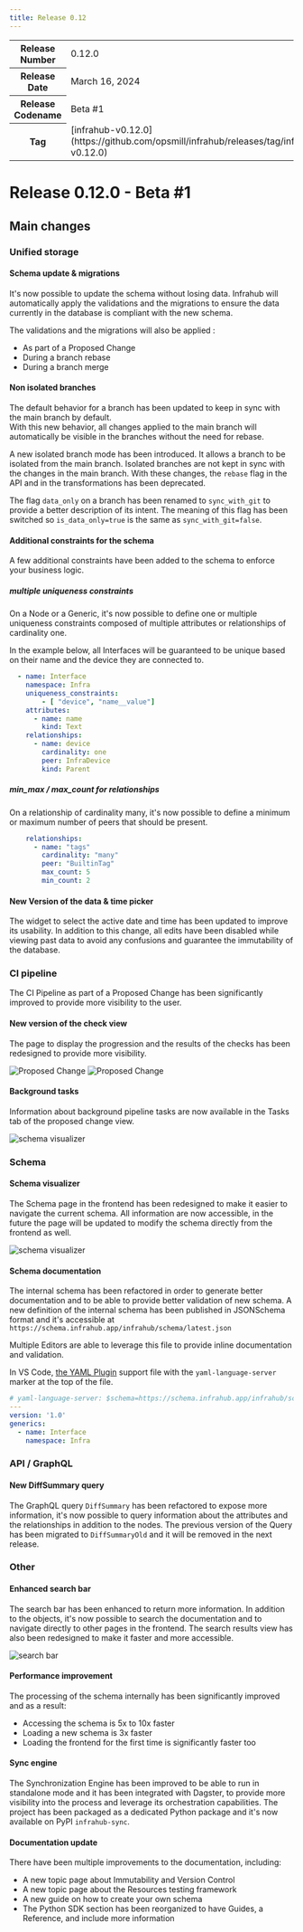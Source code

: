 ```yaml
---
title: Release 0.12
---
```

<table>
  <tbody>
    <tr>
      <th>Release Number</th>
      <td>0.12.0</td>
    </tr>
    <tr>
      <th>Release Date</th>
      <td>March 16, 2024</td>
    </tr>
    <tr>
      <th>Release Codename</th>
      <td>Beta #1</td>
    </tr>
    <tr>
      <th>Tag</th>
      <td>[infrahub-v0.12.0](https://github.com/opsmill/infrahub/releases/tag/infrahub-v0.12.0)</td>
    </tr>
  </tbody>
</table>

# Release 0.12.0 - Beta #1

## Main changes

### Unified storage

#### Schema update & migrations

It's now possible to update the schema without losing data. Infrahub will automatically apply the validations and the migrations to ensure the data currently in the database is compliant with the new schema.

The validations and the migrations will also be applied :

- As part of a Proposed Change
- During a branch rebase
- During a branch merge

#### Non isolated branches

The default behavior for a branch has been updated to keep in sync with the main branch by default.  
With this new behavior, all changes applied to the main branch will automatically be visible in the branches without the need for rebase.

A new isolated branch mode has been introduced. It allows a branch to be isolated from the main branch. Isolated branches are not kept in sync with the changes in the main branch.
With these changes, the `rebase` flag in the API and in the transformations has been deprecated.

The flag `data_only` on a branch has been renamed to `sync_with_git` to provide a better description of its intent.
The meaning of this flag has been switched so `is_data_only=true` is the same as `sync_with_git=false`.

#### Additional constraints for the schema

A few additional constraints have been added to the schema to enforce your business logic.

##### multiple uniqueness constraints

On a Node or a Generic, it's now possible to define one or multiple uniqueness constraints composed of multiple attributes or relationships of cardinality one.

In the example below, all Interfaces will be guaranteed to be unique based on their name and the device they are connected to.

```yaml {3-4}
  - name: Interface
    namespace: Infra
    uniqueness_constraints:
        - [ "device", "name__value"]
    attributes:
      - name: name
        kind: Text
    relationships:
      - name: device
        cardinality: one
        peer: InfraDevice
        kind: Parent
```

##### min_max / max_count for relationships

On a relationship of cardinality many, it's now possible to define a minimum or maximum number of peers that should be present.

```yaml {5-6}
    relationships:
      - name: "tags"
        cardinality: "many"
        peer: "BuiltinTag"
        max_count: 5
        min_count: 2
```

#### New Version of the data & time picker

The widget to select the active date and time has been updated to improve its usability.
In addition to this change, all edits have been disabled while viewing past data to avoid any confusions and guarantee the immutability of the database.

### CI pipeline

The CI Pipeline as part of a Proposed Change has been significantly improved to provide more visibility to the user.

#### New version of the check view

The page to display the progression and the results of the checks has been redesigned to provide more visibility.

![Proposed Change ](../media/release_notes/infrahub_0_12_0/proposed_change_checks.png)
![Proposed Change ](../media/release_notes/infrahub_0_12_0/proposed_change_failed_checks.png)

#### Background tasks

Information about background pipeline tasks are now available in the Tasks tab of the proposed change view.

![schema visualizer](../media/release_notes/infrahub_0_12_0/proposed_change_tasks.png)

### Schema

#### Schema visualizer

The Schema page in the frontend has been redesigned to make it easier to navigate the current schema.
All information are now accessible, in the future the page will be updated to modify the schema directly from the frontend as well.

![schema visualizer](../media/release_notes/infrahub_0_12_0/schema_visualizer.png)

#### Schema documentation

The internal schema has been refactored in order to generate better documentation and to be able to provide better validation of new schema.
A new definition of the internal schema has been published in JSONSchema format and it's accessible at `https://schema.infrahub.app/infrahub/schema/latest.json`

Multiple Editors are able to leverage this file to provide inline documentation and validation.

In VS Code, [the YAML Plugin](https://marketplace.visualstudio.com/items?itemName=redhat.vscode-yaml) support file with the `yaml-language-server` marker at the top of the file.

```yaml {1}
# yaml-language-server: $schema=https://schema.infrahub.app/infrahub/schema/latest.json
---
version: '1.0'
generics:
  - name: Interface
    namespace: Infra
```

### API / GraphQL

#### New DiffSummary query

The GraphQL query `DiffSummary` has been refactored to expose more information, it's now possible to query information about the attributes and the relationships in addition to the nodes.
The previous version of the Query has been migrated to `DiffSummaryOld` and it will be removed in the next release.

### Other

#### Enhanced search bar

The search bar has been enhanced to return more information. In addition to the objects, it's now possible to search the documentation and to navigate directly to other pages in the frontend.
The search results view has also been redesigned to make it faster and more accessible.

![search bar](../media/release_notes/infrahub_0_12_0/search_bar_02.png)

#### Performance improvement

The processing of the schema internally has been significantly improved and as a result:

- Accessing the schema is 5x to 10x faster
- Loading a new schema is 3x faster
- Loading the frontend for the first time is significantly faster too

#### Sync engine

The Synchronization Engine has been improved to be able to run in standalone mode and it has been integrated with Dagster, to provide more visibility into the process and leverage its orchestration capabilities.
The project has been packaged as a dedicated Python package and it's now available on PyPI `infrahub-sync`.

#### Documentation update

There have been multiple improvements to the documentation, including:

- A new topic page about Immutability and Version Control
- A new topic page about the Resources testing framework
- A new guide on how to create your own schema
- The Python SDK section has been reorganized to have Guides, a Reference, and include more information
